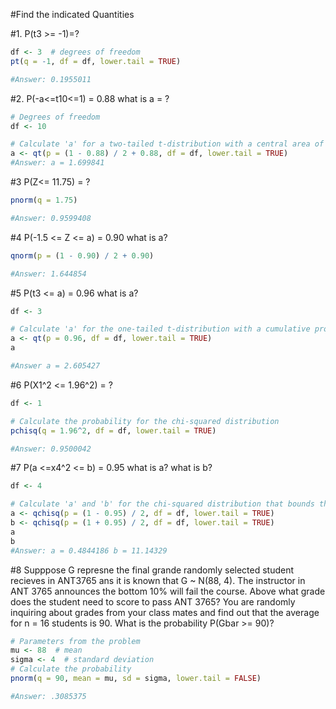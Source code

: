 #Find the indicated Quantities


#1. P(t3 >= -1)=?
```r
df <- 3  # degrees of freedom
pt(q = -1, df = df, lower.tail = TRUE)

#Answer: 0.1955011
```

#2. P(-a<=t10<=1) = 0.88 what is a = ?
```r
# Degrees of freedom
df <- 10

# Calculate 'a' for a two-tailed t-distribution with a central area of 0.88
a <- qt(p = (1 - 0.88) / 2 + 0.88, df = df, lower.tail = TRUE)
#Answer: a = 1.699841
```

#3 P(Z<= 11.75) = ?
```r
pnorm(q = 1.75)

#Answer: 0.9599408
```

#4 P(-1.5 <= Z <= a) = 0.90 what is a?
```r
qnorm(p = (1 - 0.90) / 2 + 0.90)

#Answer: 1.644854
```

#5 P(t3 <= a)  = 0.96 what is a?
```r
df <- 3

# Calculate 'a' for the one-tailed t-distribution with a cumulative probability of 0.96
a <- qt(p = 0.96, df = df, lower.tail = TRUE)
a

#Answer a = 2.605427
```

#6 P(X1^2 <= 1.96^2) = ?
```r
df <- 1

# Calculate the probability for the chi-squared distribution
pchisq(q = 1.96^2, df = df, lower.tail = TRUE)

#Answer: 0.9500042
```

#7 P(a <=x4^2 <= b) = 0.95 what is a? what is b?
```r
df <- 4

# Calculate 'a' and 'b' for the chi-squared distribution that bounds the central 95%
a <- qchisq(p = (1 - 0.95) / 2, df = df, lower.tail = TRUE)
b <- qchisq(p = (1 + 0.95) / 2, df = df, lower.tail = TRUE)
a
b
#Answer: a = 0.4844186 b = 11.14329
```

#8 Supppose G represne the final grande randomly selected student recieves in ANT3765 ans it is known that G ~ N(88, 4). The instructor in ANT 3765 announces the bottom 10% will fail the course. Above what grade does the student need to score to pass ANT 3765? You are randomly inquiring about grades from your class mates and find out that the average for n = 16 students is 90. What is the probability P(Gbar >= 90)?
```r
# Parameters from the problem
mu <- 88  # mean
sigma <- 4  # standard deviation
# Calculate the probability
pnorm(q = 90, mean = mu, sd = sigma, lower.tail = FALSE)

#Answer: .3085375
```




